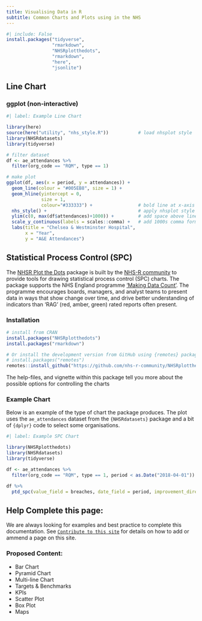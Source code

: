 ```yaml
---
title: Visualising Data in R
subtitle: Common Charts and Plots using in the NHS
---
```


```r
#| include: False
install.packages("tidyverse",
                 "rmarkdown",
                 "NHSRplotthedots",
                 "rmarkdown",
                 "here",
                 "jsonlite")
```

## Line Chart

### ggplot (non-interactive)

```r
#| label: Example Line Chart

library(here)
source(here("utility", "nhs_style.R"))           # load nhsplot style
library(NHSRdatasets)
library(tidyverse)

# filter dataset
df <- ae_attendances %>% 
  filter(org_code == "RQM", type == 1)

# make plot
ggplot(df, aes(x = period, y = attendances)) +
  geom_line(colour = "#005EB8", size = 1) +
  geom_hline(yintercept = 0,
             size = 1,
             colour="#333333") +                 # bold line at x-axis
  nhs_style() +                                  # apply nhsplot style
  ylim(c(0, max(df$attendances)+1000)) +         # add space above line
  scale_y_continuous(labels = scales::comma) +   # add 1000s comma format
  labs(title = "Chelsea & Westminster Hospital",
       x = "Year",
       y = "A&E Attendances")
```

## Statistical Process Control (SPC)

The [NHSR Plot the Dots](https://github.com/nhs-r-community/NHSRplotthedots) package is built by the [NHS-R community](https://nhsrcommunity.com) to provide tools for drawing statistical process control (SPC) charts. The package supports the NHS England programme ['Making Data Count'](https://www.england.nhs.uk/publication/making-data-count/). The programme encourages boards, managers, and analyst teams to present data in ways that show change over time, and drive better understanding of indicators than 'RAG' (red, amber, green) rated reports often present.

### Installation

```r
# install from CRAN
install.packages("NHSRplotthedots")
install.packages("rmarkdown")

# Or install the development version from GitHub using {remotes} package:
# install.packages("remotes")
remotes::install_github("https://github.com/nhs-r-community/NHSRplotthedots", build_vignettes = TRUE)
```

The help-files, and vignette within this package tell you more about the possible options for controlling the charts

### Example Chart

Below is an example of the type of chart the package produces. The plot uses the `ae_attendances` dataset from the `{NHSRdatasets}` package and a bit of `{dplyr}` code to select some organisations.

```r
#| label: Example SPC Chart

library(NHSRplotthedots)
library(NHSRdatasets)
library(tidyverse)

df <- ae_attendances %>% 
  filter(org_code == "RQM", type == 1, period < as.Date("2018-04-01"))

df %>%
  ptd_spc(value_field = breaches, date_field = period, improvement_direction = "decrease")
```

## Help Complete this page:
We are always looking for examples and best practice to complete this documentation. See [`Contribute to this site`](https://nhsengland.github.io/nhs-r-reporting/1.5-contribute.html) for details on how to add or ammend a page on this site.

### Proposed Content:
- Bar Chart
- Pyramid Chart
- Multi-line Chart
- Targets & Benchmarks
- KPIs
- Scatter Plot
- Box Plot
- Maps